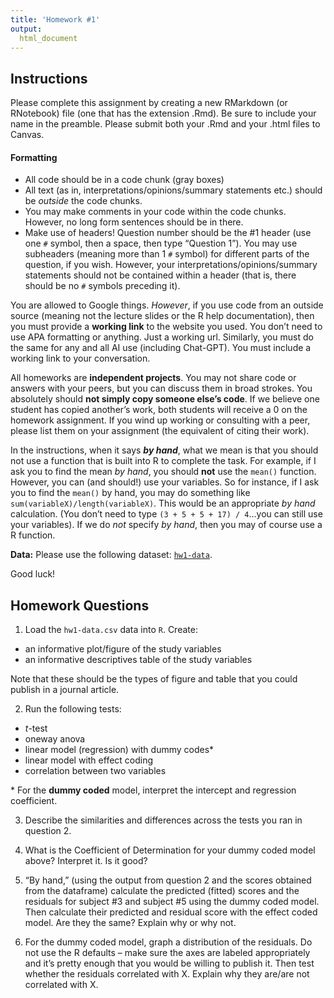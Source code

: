 ```yaml
---
title: 'Homework #1'
output: 
  html_document
---
```


## Instructions

Please complete this assignment by creating a new RMarkdown (or RNotebook) file (one that has the extension .Rmd). Be sure to include your name in the preamble. Please submit both your .Rmd and your .html files to Canvas.

#### Formatting

- All code should be in a code chunk (gray boxes)
- All text (as in, interpretations/opinions/summary statements etc.) should be *outside* the code chunks. 
- You may make comments in your code within the code chunks. However, no long form sentences should be in there.
- Make use of headers! Question number should be the #1 header (use one `#` symbol, then a space, then type "Question 1"). You may use subheaders (meaning more than 1 `#` symbol) for different parts of the question, if you wish. However, your interpretations/opinions/summary statements should not be contained within a header (that is, there should be no `#` symbols preceding it).

You are allowed to Google things. *However*, if you use code from an outside source (meaning not the lecture slides or the R help documentation), then you must provide a **working link** to the website you used. You don't need to use APA formatting or anything. Just a working url. Similarly, you must do the same for any and all AI use (including Chat-GPT). You must include a working link to your conversation.

All homeworks are **independent projects**. You may not share code or answers with your peers, but you can discuss them in broad strokes. You absolutely should **not simply copy someone else’s code**. If we believe one student has copied another’s work, both students will receive a 0 on the homework assignment. If you wind up working or consulting with a peer, please list them on your assignment (the equivalent of citing their work).

In the instructions, when it says **_by hand_**, what we mean is that you should not use a function that is built into R to complete the task. For example, if I ask you to find the mean *by hand*, you should **not** use the `mean()` function. However, you can (and should!) use your variables. So for instance, if I ask you to find the `mean()` by hand, you may do something like `sum(variableX)/length(variableX)`. This would be an appropriate *by hand* calculation. (You don't need to type `(3 + 5 + 5 + 17) / 4`...you can still use your variables). If we do *not* specify *by hand*, then you may of course use a R function.

**Data:** Please use the following dataset:  [`hw1-data`](hw1-data.csv).

Good luck!

## Homework Questions

1. Load the `hw1-data.csv` data into `R`. Create:

  - an informative plot/figure of the study variables
  - an informative descriptives table of the study variables
  
Note that these should be the types of figure and table that you could publish in a journal article.  

2. Run the following tests:

  - $t$-test
  - oneway anova
  - linear model (regression) with dummy codes\*
  - linear model with effect coding
  - correlation between two variables
  
\* For the __dummy coded__ model, interpret the intercept and regression coefficient. 

3. Describe the similarities and differences across the tests you ran in question 2.

4. What is the Coefficient of Determination for your dummy coded model above? Interpret it. Is it good?

5. "By hand," (using the output from  question 2 and the scores obtained from the dataframe) calculate the predicted (fitted) scores and the residuals for subject #3 and subject #5 using the dummy coded model. Then calculate their predicted and residual score with the effect coded model. Are they the same? Explain why or why not. 

6. For the dummy coded model, graph a distribution of the residuals. Do not use the R defaults -- make sure the axes are labeled appropriately and it's pretty enough that you would be willing to publish it. Then test whether the residuals correlated with X. Explain why they are/are not correlated with X.






